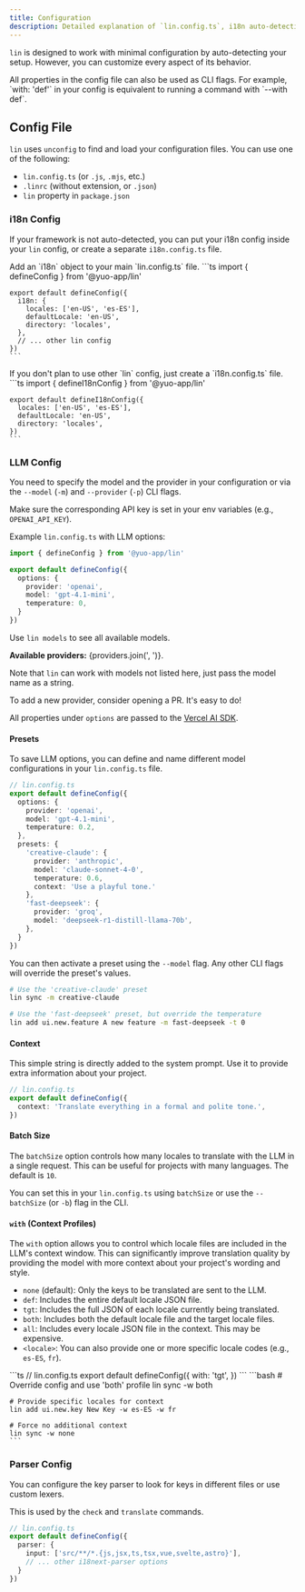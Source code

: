 ```yaml
---
title: Configuration
description: Detailed explanation of `lin.config.ts`, i18n auto-detection, LLM options, and parser settings.
---
```


`lin` is designed to work with minimal configuration by auto-detecting your setup. However, you can customize every aspect of its behavior.

<Aside>
  All properties in the config file can also be used as CLI flags. For example, `with: 'def'` in your config is equivalent to running a command with `--with def`.
</Aside>

## Config File

`lin` uses `unconfig` to find and load your configuration files. You can use one of the following:

- `lin.config.ts` (or `.js`, `.mjs`, etc.)
- `.linrc` (without extension, or `.json`)
- `lin` property in `package.json`

### i18n Config

If your framework is not auto-detected, you can put your i18n config inside your `lin` config, or create a separate `i18n.config.ts` file.

<Tabs syncKey="config-file">
  <TabItem label="lin.config.ts">
    Add an `i18n` object to your main `lin.config.ts` file.
    ```ts
    import { defineConfig } from '@yuo-app/lin'

    export default defineConfig({
      i18n: {
        locales: ['en-US', 'es-ES'],
        defaultLocale: 'en-US',
        directory: 'locales',
      },
      // ... other lin config
    })
    ```
  </TabItem>
  <TabItem label="i18n.config.ts">
    If you don't plan to use other `lin` config, just create a `i18n.config.ts` file.
    ```ts
    import { defineI18nConfig } from '@yuo-app/lin'

    export default defineI18nConfig({
      locales: ['en-US', 'es-ES'],
      defaultLocale: 'en-US',
      directory: 'locales',
    })
    ```
  </TabItem>
</Tabs>

### LLM Config

You need to specify the model and the provider in your configuration or via the `--model` (`-m`) and `--provider` (`-p`) CLI flags.

Make sure the corresponding API key is set in your env variables (e.g., `OPENAI_API_KEY`).

Example `lin.config.ts` with LLM options:

```ts
import { defineConfig } from '@yuo-app/lin'

export default defineConfig({
  options: {
    provider: 'openai',
    model: 'gpt-4.1-mini',
    temperature: 0,
  }
})
```

Use `lin models` to see all available models.

**Available providers:** {providers.join(', ')}.

Note that `lin` can work with models not listed here, just pass the model name as a string.

To add a new provider, consider opening a PR. It's easy to do!

All properties under `options` are passed to the [Vercel AI SDK](https://sdk.vercel.ai/).

#### Presets

To save LLM options, you can define and name different model configurations in your `lin.config.ts` file.

```ts
// lin.config.ts
export default defineConfig({
  options: {
    provider: 'openai',
    model: 'gpt-4.1-mini',
    temperature: 0.2,
  },
  presets: {
    'creative-claude': {
      provider: 'anthropic',
      model: 'claude-sonnet-4-0',
      temperature: 0.6,
      context: 'Use a playful tone.'
    },
    'fast-deepseek': {
      provider: 'groq',
      model: 'deepseek-r1-distill-llama-70b',
    },
  }
})
```

You can then activate a preset using the `--model` flag. Any other CLI flags will override the preset's values.

```bash
# Use the 'creative-claude' preset
lin sync -m creative-claude

# Use the 'fast-deepseek' preset, but override the temperature
lin add ui.new.feature A new feature -m fast-deepseek -t 0
```

#### Context

This simple string is directly added to the system prompt. Use it to provide extra information about your project.

```ts
// lin.config.ts
export default defineConfig({
  context: 'Translate everything in a formal and polite tone.',
})
```

#### Batch Size

The `batchSize` option controls how many locales to translate with the LLM in a single request. This can be useful for projects with many languages. The default is `10`.

You can set this in your `lin.config.ts` using `batchSize` or use the `--batchSize` (or `-b`) flag in the CLI.

#### `with` (Context Profiles)

The `with` option allows you to control which locale files are included in the LLM's context window. This can significantly improve translation quality by providing the model with more context about your project's wording and style.

- `none` (default): Only the keys to be translated are sent to the LLM.
- `def`: Includes the entire default locale JSON file.
- `tgt`: Includes the full JSON of each locale currently being translated.
- `both`: Includes both the default locale file and the target locale files.
- `all`: Includes every locale JSON file in the context. This may be expensive.
- `<locale>`: You can also provide one or more specific locale codes (e.g., `es-ES`, `fr`).

<Tabs>
  <TabItem label="Config">
    ```ts
    // lin.config.ts
    export default defineConfig({
      with: 'tgt',
    })
    ```
  </TabItem>
  <TabItem label="CLI">
    ```bash
    # Override config and use 'both' profile
    lin sync -w both

    # Provide specific locales for context
    lin add ui.new.key New Key -w es-ES -w fr

    # Force no additional context
    lin sync -w none
    ```
  </TabItem>
</Tabs>

### Parser Config

You can configure the key parser to look for keys in different files or use custom lexers.

This is used by the `check` and `translate` commands.

```ts
// lin.config.ts
export default defineConfig({
  parser: {
    input: ['src/**/*.{js,jsx,ts,tsx,vue,svelte,astro}'],
    // ... other i18next-parser options
  }
})
``` 